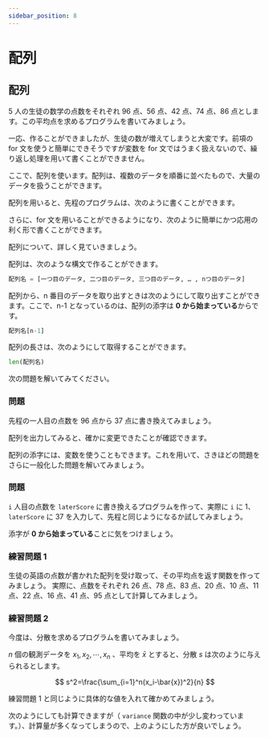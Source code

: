 ```yaml
---
sidebar_position: 8
---
```



# 配列

## 配列

5 人の生徒の数学の点数をそれぞれ 96 点、56 点、42 点、74 点、86 点とします。この平均点を求めるプログラムを書いてみましょう。

<ViewSource path="_samples/average.ipynb" />

一応、作ることができましたが、生徒の数が増えてしまうと大変です。前項の for 文を使うと簡単にできそうですが変数を for 文ではうまく扱えないので、繰り返し処理を用いて書くことができません。

ここで、配列を使います。配列は、複数のデータを順番に並べたもので、大量のデータを扱うことができます。

配列を用いると、先程のプログラムは、次のように書くことができます。

<ViewSource path="_samples/average2.ipynb" />

さらに、for 文を用いることができるようになり、次のように簡単にかつ応用の利く形で書くことができます。

<ViewSource path="_samples/average3.ipynb" />

配列について、詳しく見ていきましょう。

配列は、次のような構文で作ることができます。

```python
配列名 = [一つ目のデータ, 二つ目のデータ, 三つ目のデータ, … , nつ目のデータ]
```

配列から、n 番目のデータを取り出すときは次のようにして取り出すことができます。ここで、n-1 となっているのは、配列の添字は **0 から始まっている**からです。

```python
配列名[n-1]
```

配列の長さは、次のようにして取得することができます。

```python
len(配列名)
```

次の問題を解いてみてください。

### 問題

先程の一人目の点数を 96 点から 37 点に書き換えてみましょう。

<Answer>
<ViewSource path="_samples/change.ipynb" />

配列を出力してみると、確かに変更できたことが確認できます。

<ViewSource path="_samples/change2.ipynb" />
</Answer>

配列の添字には、変数を使うこともできます。これを用いて、さきほどの問題をさらに一般化した問題を解いてみましょう。

### 問題

`i` 人目の点数を `laterScore` に書き換えるプログラムを作って、実際に `i` に 1、`laterScore` に 37 を入力して、先程と同じようになるか試してみましょう。

<Answer>

添字が **0 から始まっている**ことに気をつけましょう。

<ViewSource path="_samples/change3.ipynb" />
</Answer>

### 練習問題 1

生徒の英語の点数が書かれた配列を受け取って、その平均点を返す関数を作ってみましょう。
実際に、点数をそれぞれ 26 点、78 点、83 点、20 点、10 点、11 点、22 点、16 点、41 点、95 点として計算してみましょう。

<Answer>
  <ViewSource path="_samples/average10.ipynb" />
</Answer>

### 練習問題 2

今度は、分散を求めるプログラムを書いてみましょう。

$n$ 個の観測データを $x_1,x_2,\cdots,x_n$ 、平均を $\bar{x}$ とすると、分散 $s$ は次のように与えられるとします。

$$
s^2=\frac{\sum_{i=1}^n(x_i-\bar{x})^2}{n}
$$

練習問題 1 と同じように具体的な値を入れて確かめてみましょう。

<Answer>
<ViewSource path="_samples/variance.ipynb" />

次のようにしても計算できますが（ `variance` 関数の中が少し変わっています。）、計算量が多くなってしまうので、上のようにした方が良いでしょう。

<ViewSource path="_samples/variance2.ipynb" />
</Answer>
